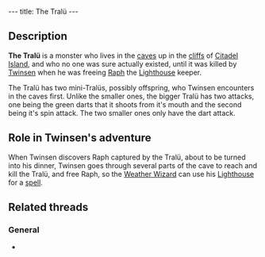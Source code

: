 ---
title: The Tralü
---

{{Infobox Enemy
 |image=The Tralü.jpg
 |race=creature|label=monster
 |gender=male
 |size=large
 |lba1=
 |lba2=yes
 |alignment=neutral
 |occupation=
 |requires=yellow
 |melee=yes
 |ranged=yes
 |magic=
 |explosive=
 |range=
 |speed=
 |damage=
 |rate=
 |reaction=
 |recovery=
}}

==Description==

'''The Tralü''' is a monster who lives in the [[caves]] up in the [[cliffs]] of [[Citadel Island]], and who no one was sure actually existed, until it was killed by [[Twinsen]] when he was freeing [[Raph]] the [[Lighthouse]] keeper.

The Tralü has two mini-Tralüs, possibly offspring, who Twinsen encounters in the caves first. Unlike the smaller ones, the bigger Tralü has two attacks, one being the green darts that it shoots from it's mouth and the second being it's spin attack. The two smaller ones only have the dart attack.

==Role in Twinsen's adventure==

When Twinsen discovers Raph captured by the Tralü, about to be turned into his dinner, Twinsen goes through several parts of the cave to reach and kill the Tralü, and free Raph, so the [[Weather Wizard]] can use his [[Lighthouse]] for a [[Ring of Lightning|spell]].

==Related threads==
===General===
* {{thread|id=903|title=Poor Tralu...}}

<!-- remove these category links when they're all automated by categorizers...
[[Category:Citadel Island inhabitants]] -->